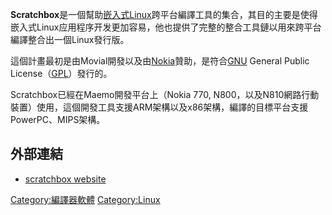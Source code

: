 {{Expand language|en|time=2017-02-04}}
{{noteTA
|G1=IT
}}
'''Scratchbox'''是一個幫助[[嵌入式Linux|嵌入式Linux]]跨平台編譯工具的集合，其目的主要是使得嵌入式Linux应用程序开发更加容易，他也提供了完整的整合工具鏈以用來跨平台編譯整合出一個Linux發行版。

這個計畫最初是由Movial開發以及由[[Nokia|Nokia]]贊助，是符合[[GNU|GNU]] General Public License（[[GPL|GPL]]）發行的。

Scratchbox已經在Maemo開發平台上（Nokia 770, N800，以及N810網路行動裝置）使用，這個開發工具支援ARM架構以及x86架構，編譯的目標平台支援PowerPC、MIPS架構。

== 外部連結 ==
*[http://www.scratchbox.org/ scratchbox website]{{Wayback|url=http://www.scratchbox.org/ |date=20071231203406 }}

[[Category:編譯器軟體|Category:編譯器軟體]]
[[Category:Linux|Category:Linux]]

{{Linux-stub}}